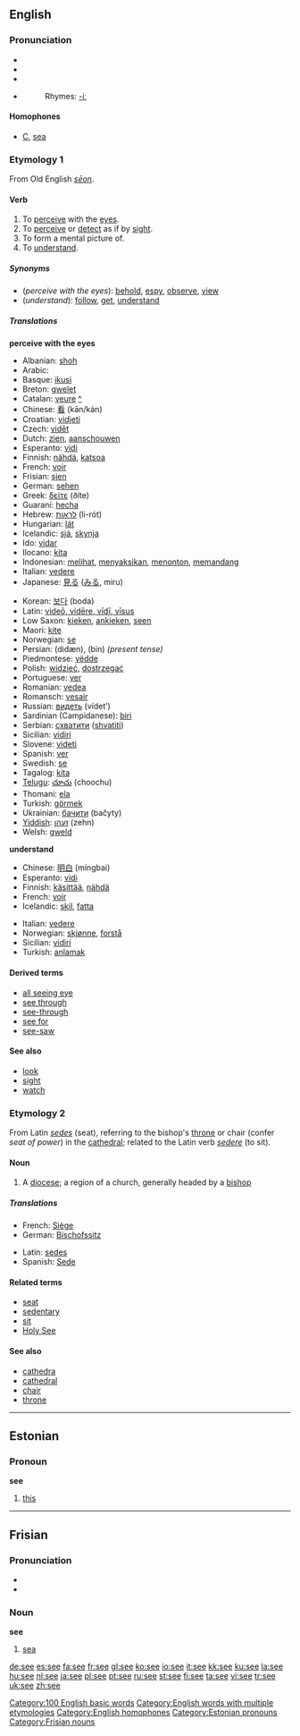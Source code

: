 {{see|See}}
==English==

{{rank|two|us|before|91|see|over|know|much}}

===Pronunciation===
*{{AHD|sē}}
*{{IPA|/siː/}}
*{{SAMPA|/si:/}}
*{{audio|en-us-see.ogg|Audio (US)}}
*:Rhymes: [[Rhymes:English:-iː|-iː]]

====Homophones====
*[[C]], [[sea]]

===Etymology 1===
From Old English ''[[seon|sēon]]''.

====Verb====
{{en-verb|sees|seeing|saw|seen}}

# To [[perceive]] with the [[eye]]s.
# To [[perceive]] or [[detect]] as if by [[sight]].
# To form a mental picture of.
# To [[understand]].

=====Synonyms=====
*(''perceive with the eyes''): [[behold]], [[espy]], [[observe]], [[view]]
*(''understand''): [[follow]], [[get]], [[understand]]

=====Translations=====
'''perceive with the eyes'''
{{top}}
*Albanian: [[shoh]]
*Arabic: {{ARchar|[[رآى]]}} {{IPAchar|(ra’ā)}}
*Basque: [[ikusi]]
*Breton: [[gwelet]]
*Catalan: [[veure]] [[:ca:veure|^]]
*Chinese: [[看]] (kān/kàn)
*Croatian: [[vidjeti]]
*Czech: [[vidět]]
*Dutch: [[zien]], [[aanschouwen]]
*Esperanto: [[vidi]]
*Finnish: [[nähdä]], [[katsoa]]
*French: [[voir]]
*Frisian: [[sjen]]
*German: [[sehen]]
*Greek: [[δείτε]] (ðíte)
*Guaraní: [[hecha]]
*Hebrew: [[לראות]] (li-rót)
*Hungarian: [[lát]]
*Icelandic: [[sjá]], [[skynja]]
*Ido: [[vidar]]
*Ilocano: [[kita]]
*Indonesian: [[lihat|melihat]], [[saksi|menyaksikan]], [[tonton|menonton]], [[pandang|memandang]]
*Italian: [[vedere]]
*Japanese: [[見る]] ([[みる]], miru)
{{mid}}
*Korean: [[보다]] (boda)
*Latin: [[videre|videō, vidēre, vīdī, vīsus]]
*Low Saxon: [[kieken]], [[ankieken]], [[seen]]
*Maori: [[kite#Maori|kite]]
*Norwegian: [[se#Norwegian|se]]
*Persian: {{FAchar|[[دیدن|دیدَن]]}} (didæn), {{FAchar|[[بین]]}} (bin) ''(present tense)''
*Piedmontese: [[vëdde]]
*Polish: [[widzieć]], [[dostrzegać]]
*Portuguese: [[ver#Portuguese|ver]]
*Romanian: [[vedea]]
*Romansch: [[vesair]]
*Russian: [[видеть]] (vídet’)
*Sardinian (Campidanese): [[biri]]
*Serbian: [[схватити]] ([[shvatiti]])
*Sicilian: [[vidiri]]
*Slovene: [[videti]]
*Spanish: [[ver#Spanish|ver]]
*Swedish: [[se#Swedish|se]]
*Tagalog: [[kita]]
*[[Telugu]]: [[చూచు]] (choochu)
*Thomani: [[ela]] 
*Turkish: [[görmek]]
*Ukrainian: [[бачити]] (bačyty)
*[[Yiddish]]: [[זעהן]] (zehn)
*Welsh: [[gweld]]
{{bottom}}

'''understand'''
{{top}}
*Chinese: [[明白]] (míngbai)
*Esperanto: [[vidi]]
*Finnish: [[käsittää]], [[nähdä]]
*French: [[voir]]
*Icelandic: [[skil]], [[fatta]]
{{mid}}
*Italian: [[vedere]]
*Norwegian: [[skjønne]], [[forstå]]
*Sicilian: [[vidiri]]
*Turkish: [[anlamak]]
{{bottom}}

====Derived terms====
*[[all seeing eye]]
*[[see through]]
*[[see-through]]
*[[see for]]
*[[see-saw]]

====See also====
*[[look]]
*[[sight]]
*[[watch]]

===Etymology 2===
From Latin ''[[sedes]]'' (seat), referring to the bishop's [[throne]] or chair (confer ''seat of power'') in the [[cathedral]]; related to the Latin verb ''[[sedere]]'' (to sit).

====Noun====
{{en-noun}}

#A [[diocese]]; a region of a church, generally headed by a [[bishop]]

=====Translations=====
{{top}}
*French: [[Siège]] {{f}}
*German: [[Bischofssitz]] {{m}}
{{mid}}
*Latin: [[sedes]] {{f}}
*Spanish: [[Sede]] {{f}}
{{bottom}}

====Related terms====
*[[seat]]
*[[sedentary]]
*[[sit]]
*[[Holy See]]

====See also====
*[[cathedra]]
*[[cathedral]]
*[[chair]]
*[[throne]]


----

==Estonian==

===Pronoun===
'''see'''

# [[this]]


----

==Frisian==

===Pronunciation===
*{{IPA|/seː/}}
*{{SAMPA|/se:/}}

===Noun===
'''see'''

#[[sea]]

[[Category:100 English basic words]]
[[Category:English words with multiple etymologies]]
[[Category:English homophones]]
[[Category:Estonian pronouns]]
[[Category:Frisian nouns]]

[[de:see]]
[[es:see]]
[[fa:see]]
[[fr:see]]
[[gl:see]]
[[ko:see]]
[[io:see]]
[[it:see]]
[[kk:see]]
[[ku:see]]
[[la:see]]
[[hu:see]]
[[nl:see]]
[[ja:see]]
[[pl:see]]
[[pt:see]]
[[ru:see]]
[[st:see]]
[[fi:see]]
[[ta:see]]
[[vi:see]]
[[tr:see]]
[[uk:see]]
[[zh:see]]
